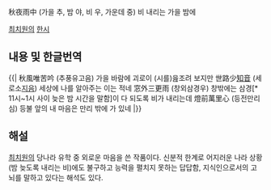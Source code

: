 秋夜雨中
(가을 추, 밤 야, 비 우, 가운데 중)
비 내리는 가을 밤에

[[최치원]]의 [[한시]]

== 내용 및 한글번역 ==

{{|
秋風唯苦吟 (추풍유고음)
가을 바람에 괴로이 (시를)읊조려 보지만
世路少[[지음|知音]] (세로소[[지음]])
세상에 나를 알아주는 이는 적네
窓外三更雨 (창외삼경우)
창밖에는 삼경[* 11시~1시 사이 늦은 밤 시간을 말함]이 다 되도록 비가 내리는데
燈前萬里心 (등전만리심)
등불 앞의 내 마음은 만리 밖에 가 있네
|}}

== 해설 ==
[[최치원]]의 당나라 유학 중 외로운 마음을 쓴 작품이다.
신분적 한계로 어지러운 나라 상황(밤 늦도록 내리는 비)에도 불구하고 능력을 펼치지 못하는 답답함, 지식인으로서의 고뇌를 말하고 있다는 해석도 있다.
